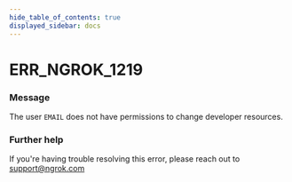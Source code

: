 ```yaml
---
hide_table_of_contents: true
displayed_sidebar: docs
---
```



# ERR_NGROK_1219

### Message

The user `EMAIL` does not have permissions to change developer resources.

<ErrorDetails error="err_ngrok_1219" />

### Further help

If you're having trouble resolving this error, please reach out to [support@ngrok.com](mailto:support@ngrok.com?subject=Help%20with%20ERR_NGROK_1219)
